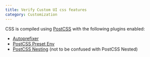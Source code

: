 ```yaml
---
title: Verify Custom UI css features
category: Customization
---
```


CSS is compiled using [PostCSS](https://postcss.org/) with the following plugins enabled:

- [Autoprefixer](https://github.com/postcss/autoprefixer)
- [PostCSS Preset Env](https://preset-env.cssdb.org/)
- [PostCSS Nesting](https://www.npmjs.com/package/postcss-nesting) (not to be confused with PostCSS Nested)
